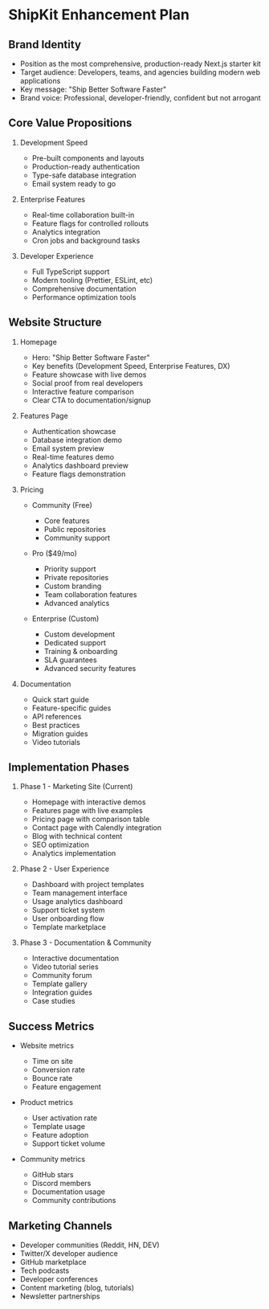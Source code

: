 # ShipKit Enhancement Plan

## Brand Identity
- Position as the most comprehensive, production-ready Next.js starter kit
- Target audience: Developers, teams, and agencies building modern web applications
- Key message: "Ship Better Software Faster"
- Brand voice: Professional, developer-friendly, confident but not arrogant

## Core Value Propositions
1. Development Speed
   - Pre-built components and layouts
   - Production-ready authentication
   - Type-safe database integration
   - Email system ready to go

2. Enterprise Features
   - Real-time collaboration built-in
   - Feature flags for controlled rollouts
   - Analytics integration
   - Cron jobs and background tasks

3. Developer Experience
   - Full TypeScript support
   - Modern tooling (Prettier, ESLint, etc)
   - Comprehensive documentation
   - Performance optimization tools

## Website Structure

1. Homepage
   - Hero: "Ship Better Software Faster"
   - Key benefits (Development Speed, Enterprise Features, DX)
   - Feature showcase with live demos
   - Social proof from real developers
   - Interactive feature comparison
   - Clear CTA to documentation/signup

2. Features Page
   - Authentication showcase
   - Database integration demo
   - Email system preview
   - Real-time features demo
   - Analytics dashboard preview
   - Feature flags demonstration

3. Pricing
   - Community (Free)
     - Core features
     - Public repositories
     - Community support
   
   - Pro ($49/mo)
     - Priority support
     - Private repositories
     - Custom branding
     - Team collaboration features
     - Advanced analytics
   
   - Enterprise (Custom)
     - Custom development
     - Dedicated support
     - Training & onboarding
     - SLA guarantees
     - Advanced security features

4. Documentation
   - Quick start guide
   - Feature-specific guides
   - API references
   - Best practices
   - Migration guides
   - Video tutorials

## Implementation Phases

1. Phase 1 - Marketing Site (Current)
   - Homepage with interactive demos
   - Features page with live examples
   - Pricing page with comparison table
   - Contact page with Calendly integration
   - Blog with technical content
   - SEO optimization
   - Analytics implementation

2. Phase 2 - User Experience
   - Dashboard with project templates
   - Team management interface
   - Usage analytics dashboard
   - Support ticket system
   - User onboarding flow
   - Template marketplace

3. Phase 3 - Documentation & Community
   - Interactive documentation
   - Video tutorial series
   - Community forum
   - Template gallery
   - Integration guides
   - Case studies

## Success Metrics
- Website metrics
  - Time on site
  - Conversion rate
  - Bounce rate
  - Feature engagement
  
- Product metrics
  - User activation rate
  - Template usage
  - Feature adoption
  - Support ticket volume
  
- Community metrics
  - GitHub stars
  - Discord members
  - Documentation usage
  - Community contributions

## Marketing Channels
- Developer communities (Reddit, HN, DEV)
- Twitter/X developer audience
- GitHub marketplace
- Tech podcasts
- Developer conferences
- Content marketing (blog, tutorials)
- Newsletter partnerships 